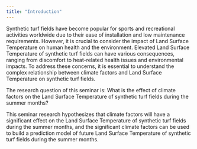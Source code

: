 ```yaml
---
title: "Introduction"
---
```


Synthetic turf fields have become popular for sports and recreational activities worldwide due to their ease of installation and low maintenance requirements. However, it is crucial to consider the impact of Land Surface Temperature on human health and the environment. Elevated Land Surface Temperature of synthetic turf fields can have various consequences, ranging from discomfort to heat-related health issues and environmental impacts. To address these concerns, it is essential to understand the complex relationship between climate factors and Land Surface Temperature on synthetic turf fields.

The research question of this seminar is: What is the effect of climate factors on the Land Surface Temperature of synthetic turf fields during the summer months?

This seminar research hypothesizes that climate factors will have a significant effect on the Land Surface Temperature of synthetic turf fields during the summer months, and the significant climate factors can be used to build a prediction model of future Land Surface Temperature of synthetic turf fields during the summer months.
